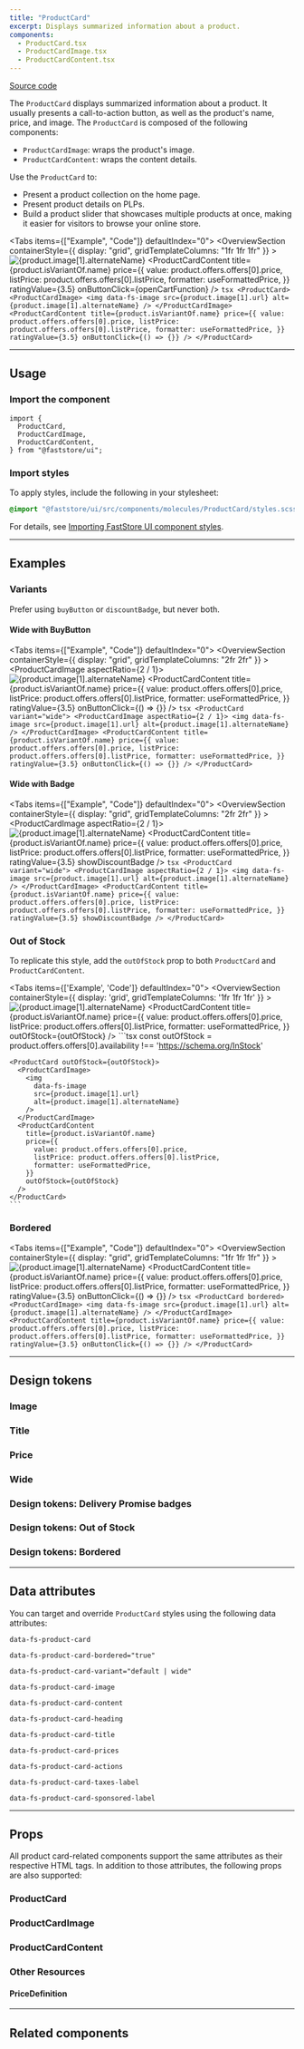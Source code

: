 ```yaml
---
title: "ProductCard"
excerpt: Displays summarized information about a product.
components:
  - ProductCard.tsx
  - ProductCardImage.tsx
  - ProductCardContent.tsx
---
```


[<i class="fa-brands fa-github"></i> Source code](https://github.com/vtex/faststore/tree/main/packages/components/src/molecules/ProductCard)

The `ProductCard` displays summarized information about a product. It usually presents a call-to-action button, as well as the product's name, price, and image. The `ProductCard` is composed of the following components:

- `ProductCardImage`: wraps the product's image.
- `ProductCardContent`: wraps the content details.

Use the `ProductCard` to:

- Present a product collection on the home page.
- Present product details on PLPs.
- Build a product slider that showcases multiple products at once, making it easier for visitors to browse your online store.

<Tabs items={["Example", "Code"]} defaultIndex="0">
  <Tab>
    <OverviewSection
      containerStyle={{ display: "grid", gridTemplateColumns: "1fr 1fr 1fr" }}
    >
      <ProductCard>
        <ProductCardImage>
          <img
            data-fs-image
            src={product.image[1].url}
            alt={product.image[1].alternateName}
          />
        </ProductCardImage>
        <ProductCardContent
          title={product.isVariantOf.name}
          price={{
            value: product.offers.offers[0].price,
            listPrice: product.offers.offers[0].listPrice,
            formatter: useFormattedPrice,
          }}
          ratingValue={3.5}
          onButtonClick={openCartFunction}
        />
      </ProductCard>
    </OverviewSection>
  </Tab>
  <Tab>
    ```tsx
    <ProductCard>
      <ProductCardImage>
        <img
          data-fs-image
          src={product.image[1].url}
          alt={product.image[1].alternateName}
        />
      </ProductCardImage>
      <ProductCardContent
        title={product.isVariantOf.name}
        price={{
          value: product.offers.offers[0].price,
          listPrice: product.offers.offers[0].listPrice,
          formatter: useFormattedPrice,
        }}
        ratingValue={3.5}
        onButtonClick={() => {}}
      />
    </ProductCard>
    ```
  </Tab>
</Tabs>

---

## Usage

### Import the component

```tsx
import {
  ProductCard,
  ProductCardImage,
  ProductCardContent,
} from "@faststore/ui";
```

### Import styles

To apply styles, include the following in your stylesheet:

```scss
@import "@faststore/ui/src/components/molecules/ProductCard/styles.scss";
```

For details, see [Importing FastStore UI component styles](https://developers.vtex.com/docs/guides/faststore/using-themes-importing-ui-components-styles).

---

## Examples

### Variants

Prefer using `buyButton` or `discountBadge`, but never both.

#### Wide with BuyButton

<Tabs items={["Example", "Code"]} defaultIndex="0">
  <Tab>
    <OverviewSection
      containerStyle={{ display: "grid", gridTemplateColumns: "2fr 2fr" }}
    >
      <ProductCard variant="wide">
        <ProductCardImage aspectRatio={2 / 1}>
          <img
            data-fs-image
            src={product.image[1].url}
            alt={product.image[1].alternateName}
          />
        </ProductCardImage>
        <ProductCardContent
          title={product.isVariantOf.name}
          price={{
            value: product.offers.offers[0].price,
            listPrice: product.offers.offers[0].listPrice,
            formatter: useFormattedPrice,
          }}
          ratingValue={3.5}
          onButtonClick={() => {}}
        />
      </ProductCard>
    </OverviewSection>
  </Tab>
  <Tab>
    ```tsx
    <ProductCard variant="wide">
      <ProductCardImage aspectRatio={2 / 1}>
        <img
          data-fs-image
          src={product.image[1].url}
          alt={product.image[1].alternateName}
        />
      </ProductCardImage>
      <ProductCardContent
        title={product.isVariantOf.name}
        price={{
          value: product.offers.offers[0].price,
          listPrice: product.offers.offers[0].listPrice,
          formatter: useFormattedPrice,
        }}
        ratingValue={3.5}
        onButtonClick={() => {}}
      />
    </ProductCard>
    ```
  </Tab>
</Tabs>

#### Wide with Badge

<Tabs items={["Example", "Code"]} defaultIndex="0">
  <Tab>
    <OverviewSection
      containerStyle={{ display: "grid", gridTemplateColumns: "2fr 2fr" }}
    >
      <ProductCard variant="wide">
        <ProductCardImage aspectRatio={2 / 1}>
          <img
            data-fs-image
            src={product.image[1].url}
            alt={product.image[1].alternateName}
          />
        </ProductCardImage>
        <ProductCardContent
          title={product.isVariantOf.name}
          price={{
            value: product.offers.offers[0].price,
            listPrice: product.offers.offers[0].listPrice,
            formatter: useFormattedPrice,
          }}
          ratingValue={3.5}
          showDiscountBadge
        />
      </ProductCard>
    </OverviewSection>
  </Tab>
  <Tab>
    ```tsx
    <ProductCard variant="wide">
      <ProductCardImage aspectRatio={2 / 1}>
        <img
          data-fs-image
          src={product.image[1].url}
          alt={product.image[1].alternateName}
        />
      </ProductCardImage>
      <ProductCardContent
        title={product.isVariantOf.name}
        price={{
          value: product.offers.offers[0].price,
          listPrice: product.offers.offers[0].listPrice,
          formatter: useFormattedPrice,
        }}
        ratingValue={3.5}
        showDiscountBadge
      />
    </ProductCard>
    ```
  </Tab>
</Tabs>

### Out of Stock

To replicate this style, add the `outOfStock` prop to both `ProductCard` and `ProductCardContent`.

<Tabs items={['Example', 'Code']} defaultIndex="0">
  <Tab>
    <OverviewSection
      containerStyle={{ display: 'grid', gridTemplateColumns: '1fr 1fr 1fr' }}
    >
      <ProductCard outOfStock={outOfStock}>
        <ProductCardImage>
          <img
            data-fs-image
            src={product.image[1].url}
            alt={product.image[1].alternateName}
          />
        </ProductCardImage>
        <ProductCardContent
          title={product.isVariantOf.name}
          price={{
            value: product.offers.offers[0].price,
            listPrice: product.offers.offers[0].listPrice,
            formatter: useFormattedPrice,
          }}
          outOfStock={outOfStock}
        />
      </ProductCard>
    </OverviewSection>
  </Tab>
  <Tab>
    ```tsx
    const outOfStock = product.offers.offers[0].availability !== 'https://schema.org/InStock'

    <ProductCard outOfStock={outOfStock}>
      <ProductCardImage>
        <img
          data-fs-image
          src={product.image[1].url}
          alt={product.image[1].alternateName}
        />
      </ProductCardImage>
      <ProductCardContent
        title={product.isVariantOf.name}
        price={{
          value: product.offers.offers[0].price,
          listPrice: product.offers.offers[0].listPrice,
          formatter: useFormattedPrice,
        }}
        outOfStock={outOfStock}
      />
    </ProductCard>
    ```

  </Tab>
</Tabs>

### Bordered

<Tabs items={["Example", "Code"]} defaultIndex="0">
  <Tab>
    <OverviewSection
      containerStyle={{ display: "grid", gridTemplateColumns: "1fr 1fr 1fr" }}
    >
      <ProductCard bordered>
        <ProductCardImage>
          <img
            data-fs-image
            src={product.image[1].url}
            alt={product.image[1].alternateName}
          />
        </ProductCardImage>
        <ProductCardContent
          title={product.isVariantOf.name}
          price={{
            value: product.offers.offers[0].price,
            listPrice: product.offers.offers[0].listPrice,
            formatter: useFormattedPrice,
          }}
          ratingValue={3.5}
          onButtonClick={() => {}}
        />
      </ProductCard>
    </OverviewSection>
  </Tab>
  <Tab>
    ```tsx
    <ProductCard bordered>
      <ProductCardImage>
        <img
          data-fs-image
          src={product.image[1].url}
          alt={product.image[1].alternateName}
        />
      </ProductCardImage>
      <ProductCardContent
        title={product.isVariantOf.name}
        price={{
          value: product.offers.offers[0].price,
          listPrice: product.offers.offers[0].listPrice,
          formatter: useFormattedPrice,
        }}
        ratingValue={3.5}
        onButtonClick={() => {}}
      />
    </ProductCard>
    ```
  </Tab>
</Tabs>

---

## Design tokens

<TokenTable>
  <TokenRow
    token="--fs-product-card-padding"
    value="var(--fs-spacing-1) var(--fs-spacing-1) var(--fs-spacing-2) var(--fs-spacing-1)"
  />
  <TokenRow token="--fs-product-card-min-width" value="10rem" />
  <TokenDivider />
  <TokenRow token="--fs-product-card-shadow" value="var(--fs-shadow)" />
  <TokenRow
    token="--fs-product-card-shadow-hover"
    value="var(--fs-shadow-hover)"
  />
  <TokenDivider />
  <TokenRow
    token="--fs-product-card-bkg-color"
    value="var(--fs-color-body-bkg)"
    isColor
  />
  <TokenRow
    token="--fs-product-card-bkg-color-hover"
    value="var(--fs-product-card-bkg-color)"
    globalValue="var(--fs-color-body-bkg)"
    isColor
  />
  <TokenRow
    token="--fs-product-card-bkg-color-focus"
    value="var(--fs-product-card-bkg-color-hover)"
    globalValue="var(--fs-color-body-bkg)"
    isColor
  />
  <TokenDivider />
  <TokenRow
    token="--fs-product-card-border-radius"
    value="var(--fs-border-radius)"
  />
  <TokenRow
    token="--fs-product-card-border-color-hover"
    value="var(--fs-border-color-hover)"
    isColor
  />
  <TokenDivider />
  <TokenRow
    token="--fs-product-card-transition-function"
    value="var(--fs-transition-function)"
  />
  <TokenRow
    token="--fs-product-card-transition-property"
    value="var(--fs-transition-property)"
  />
  <TokenRow
    token="--fs-product-card-transition-timing"
    value="var(--fs-transition-timing)"
  />
  <TokenDivider />
  <TokenRow
    token="--fs-product-card-sponsored-label-size"
    value="var(--fs-text-size-tiny)"
  />
  <TokenRow
    token="--fs-product-card-sponsored-label-color"
    value="var(--fs-color-text-light)"
    isColor
  />
</TokenTable>

### Image

<TokenTable>
  <TokenRow
    token="--fs-product-card-img-radius"
    value="var(--fs-product-card-border-radius)"
  />
  <TokenRow token="--fs-product-card-img-scale-hover" value="1" />
</TokenTable>

### Title

<TokenTable>
  <TokenRow
    token="--fs-product-card-title-color"
    value="var(--fs-color-text)"
    isColor
  />
  <TokenRow
    token="--fs-product-card-title-size"
    value="var(--fs-text-size-base)"
  />
  <TokenRow
    token="--fs-product-card-title-weight"
    value="var(--fs-text-weight-regular)"
  />
  <TokenRow
    token="--fs-product-card-title-max-lines"
    value="var(--fs-text-max-lines)"
  />
</TokenTable>

### Price

<TokenTable>
  <TokenRow token="--fs-product-card-price-gap" value="var(--fs-spacing-1)" />
  <TokenDivider />
  <TokenRow
    token="--fs-product-card-price-color"
    value="var(--fs-color-text)"
    isColor
  />
  <TokenRow
    token="--fs-product-card-price-size"
    value="var(--fs-text-size-base)"
  />
</TokenTable>

### Wide

<TokenTable>
  <TokenRow token="--fs-product-card-wide-padding" value="0" />
  <TokenRow
    token="--fs-product-card-wide-content-padding"
    value="var(--fs-spacing-2)"
  />
  <TokenRow token="--fs-product-card-wide-min-width" value="9rem" />
  <TokenRow
    token="--fs-product-card-wide-bkg-color"
    value="var(--fs-color-neutral-bkg)"
    isColor
  />
</TokenTable>

### Design tokens: Delivery Promise badges

<TokenTable>
  <TokenRow
    token="--fs-product-card-delivery-promise-badge-text-size"
    value="var(--fs-text-size-tiny)"
    isColor
  />
  <TokenRow
    token="--fs-product-card-delivery-promise-badge-status-width"
    value="var(--fs-spacing-1)"
    isColor
  />
  <TokenRow
    token="--fs-product-card-delivery-promise-badge-status-border-radius"
    value="var(--fs-border-radius-circle)"
    isColor
  />
  <TokenRow
    token="--fs-product-card-delivery-promise-badge-status-available"
    value="var(--fs-color-success-2)"
    isColor
  />
  <TokenRow
    token="--fs-product-card-delivery-promise-badge-status-unavailable"
    value="var(--fs-color-neutral-bkg)"
    isColor
  />
</TokenTable>

### Design tokens: Out of Stock

<TokenTable>
  <TokenRow
    token="--fs-product-card-out-of-stock-bkg-color"
    value="var(--fs-color-disabled-bkg)"
    isColor
  />
  <TokenRow
    token="--fs-product-card-out-of-stock-border-color"
    value="var(--fs-color-neutral-1)"
    isColor
  />
  <TokenRow token="--fs-product-card-out-of-stock-img-opacity" value=".5" />
</TokenTable>

### Design tokens: Bordered

<TokenTable>
  <TokenRow
    token="--fs-product-card-border-width"
    value="var(--fs-border-width)"
  />
  <TokenRow
    token="--fs-product-card-border-color"
    value="var(--fs-border-color-light)"
    isColor
  />
</TokenTable>

---

## Data attributes

You can target and override `ProductCard` styles using the following data attributes:

`data-fs-product-card`

`data-fs-product-card-bordered="true"`

`data-fs-product-card-variant="default | wide"`

`data-fs-product-card-image`

`data-fs-product-card-content`

`data-fs-product-card-heading`

`data-fs-product-card-title`

`data-fs-product-card-prices`

`data-fs-product-card-actions`

`data-fs-product-card-taxes-label`

`data-fs-product-card-sponsored-label`

---

## Props

All product card-related components support the same attributes as their respective HTML tags. In addition to those attributes, the following props are also supported:

### ProductCard

<ComponentPropsSection component="ProductCard" />

### ProductCardImage

<ComponentPropsSection component="ProductCardImage" />

### ProductCardContent

<ComponentPropsSection component="ProductCardContent" />

### Other Resources

#### PriceDefinition

<PropsSection propsList={propsPriceDefinition} />

---

## Related components

<SectionList grid="column">
  <SectionItem
    title="ProductShelf"
    description="
Displays a list of products to be used as a section in the store."
    actionPath="/docs/guides/faststore/organisms-product-shelf"
  >
    <ProductShelfUsage items={6} />
  </SectionItem>
  <SectionItem
    title="ProductGrid"
    description="
It's a section generally used on PLP pages to list the products available in the store."
    actionPath="/docs/guides/faststore/organisms-product-grid"
  >
    <ProductGridUsage />
  </SectionItem>
</SectionList>
